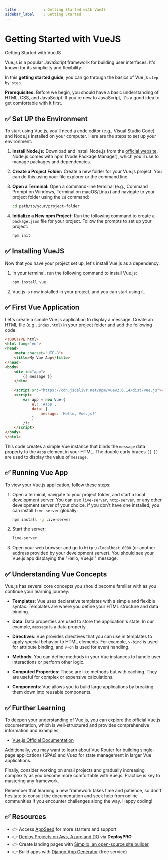```yaml
---
title            : Getting Started with VueJS
sidebar_label    : Getting Started
---
```


# Getting Started with VueJS

<SubHeading>Getting Started with VueJS</SubHeading>

Vue.js is a popular JavaScript framework for building user interfaces. It's known for its simplicity and flexibility. 

In this **getting started guide**, you can go through the basics of Vue.js `step by step`.

**Prerequisites:** Before we begin, you should have a basic understanding of HTML, CSS, and JavaScript. If you're new to JavaScript, it's a good idea to get comfortable with it first.

## ✅ Set UP the Environment

To start using Vue.js, you'll need a code editor (e.g., Visual Studio Code) and Node.js installed on your computer. Here are the steps to set up your environment:

1. **Install Node.js:** Download and install Node.js from the [official website](https://nodejs.org/). Node.js comes with npm (Node Package Manager), which you'll use to manage packages and dependencies.

2. **Create a Project Folder:** Create a new folder for your Vue.js project. You can do this using your file explorer or the command line.

3. **Open a Terminal:** Open a command-line terminal (e.g., Command Prompt on Windows, Terminal on macOS/Linux) and navigate to your project folder using the `cd` command:

   ```bash
   cd path/to/your/project-folder
   ```

4. **Initialize a New npm Project:** Run the following command to create a `package.json` file for your project. Follow the prompts to set up your project:

   ```bash
   npm init
   ```

## ✅ Installing VueJS

Now that you have your project set up, let's install Vue.js as a dependency.

1. In your terminal, run the following command to install Vue.js:

   ```bash
   npm install vue
   ```

2. Vue.js is now installed in your project, and you can start using it.

## ✅ First Vue Application

Let's create a simple Vue.js application to display a message. Create an HTML file (e.g., `index.html`) in your project folder and add the following code:

```html
<!DOCTYPE html>
<html lang="en">
<head>
    <meta charset="UTF-8">
    <title>My Vue App</title>
</head>
<body>
    <div id="app">
        {{ message }}
    </div>
    
    <script src="https://cdn.jsdelivr.net/npm/vue@2.6.14/dist/vue.js"></script>
    <script>
        var app = new Vue({
            el: '#app',
            data: {
                message: 'Hello, Vue.js!'
            }
        });
    </script>
</body>
</html>
```

This code creates a simple Vue instance that binds the `message` data property to the `#app` element in your HTML. The double curly braces `{{ }}` are used to display the value of `message`.

## ✅ Running Vue App

To view your Vue.js application, follow these steps:

1. Open a terminal, navigate to your project folder, and start a local development server. You can use `live-server`, `http-server`, or any other development server of your choice. If you don't have one installed, you can install `live-server` globally:

   ```bash
   npm install -g live-server
   ```

2. Start the server:

   ```bash
   live-server
   ```

3. Open your web browser and go to `http://localhost:8080` (or another address provided by your development server). You should see your Vue.js app displaying the "Hello, Vue.js!" message.

## ✅ Understanding Vue Concepts

Vue.js has several core concepts you should become familiar with as you continue your learning journey:

- **Templates**: Vue uses declarative templates with a simple and flexible syntax. Templates are where you define your HTML structure and data binding.

- **Data**: Data properties are used to store the application's state. In our example, `message` is a data property.

- **Directives**: Vue provides directives that you can use in templates to apply special behavior to HTML elements. For example, `v-bind` is used for attribute binding, and `v-on` is used for event handling.

- **Methods**: You can define methods in your Vue instances to handle user interactions or perform other logic.

- **Computed Properties**: These are like methods but with caching. They are useful for complex or expensive calculations.

- **Components**: Vue allows you to build large applications by breaking them down into reusable components.

## ✅ Further Learning

To deepen your understanding of Vue.js, you can explore the official Vue.js documentation, which is well-structured and provides comprehensive information and examples:

- [Vue.js Official Documentation](https://vuejs.org/)

Additionally, you may want to learn about Vue Router for building single-page applications (SPAs) and Vuex for state management in larger Vue applications.

Finally, consider working on small projects and gradually increasing complexity as you become more comfortable with Vue.js. Practice is key to mastering any framework.

Remember that learning a new framework takes time and patience, so don't hesitate to consult the documentation and seek help from online communities if you encounter challenges along the way. Happy coding!

## ✅ Resources

- 👉 Access [AppSeed](https://appseed.us/) for more starters and support 
- 👉 [Deploy Projects on Aws, Azure and DO](https://www.docs.deploypro.dev/) via **DeployPRO**
- 👉 Create landing pages with [Simpllo, an open-source site builder](https://www.simpllo.com/)
- 👉 Build apps with [Django App Generator](https://app-generator.dev/django/) (free service)
